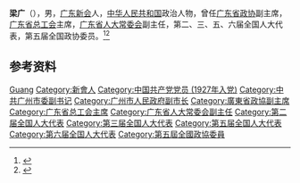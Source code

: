 '''梁广'''（{{bd|1909年||1990年}}），男，[[广东|广东]][[新会|新会]]人，[[中华人民共和国|中华人民共和国]]政治人物，曾任[[广东省政协|广东省政协]]副主席，[[广东省总工会|广东省总工会]]主席，[[广东省人大常委会|广东省人大常委会]]副主任，第二、三、五、六届全国人大代表，第五届全国政协委员。<ref>{{Cite book|title=广州百科全书|author=《广州百科全书》编纂委员会编|publisher=中国大百科全书出版社|year=1994|isbn=|location=北京|pages=}}</ref><ref>{{Cite book|title=中国抗日战争人物大词典|author=刘景泉主编; 沈久泉, 王凯捷, 李卓副主编|publisher=天津大学出版社|year=1999|isbn=|location=|pages=}}</ref>

== 参考资料 ==
{{reflist}}

{{中国人物小作品}}

{{Authority control}}
{{DEFAULTSORT:Liang梁}}
[[Category:梁姓|Guang]]
[[Category:新會人|Category:新會人]]
[[Category:中国共产党党员_(1927年入党)|Category:中国共产党党员 (1927年入党)]]
[[Category:中共广州市委副书记|Category:中共广州市委副书记]]
[[Category:广州市人民政府副市长|Category:广州市人民政府副市长]]
[[Category:廣東省政協副主席|Category:廣東省政協副主席]]
[[Category:广东省总工会主席|Category:广东省总工会主席]]
[[Category:广东省人大常委会副主任|Category:广东省人大常委会副主任]]
[[Category:第二届全国人大代表|Category:第二届全国人大代表]]
[[Category:第三届全国人大代表|Category:第三届全国人大代表]]
[[Category:第五届全国人大代表|Category:第五届全国人大代表]]
[[Category:第六届全国人大代表|Category:第六届全国人大代表]]
[[Category:第五屆全國政協委員|Category:第五屆全國政協委員]]
